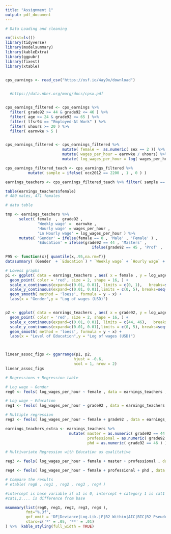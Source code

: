 ```yaml
---
title: "Assignment 1"
output: pdf_document
---
```


```r
# Data Loading and cleaning

rm(list=ls())
library(tidyverse)
library(modelsummary)
library(kableExtra)
library(ggpubr)
library(fixest)
library(xtable)


cps_earnings <- read_csv("https://osf.io/4ay9x/download")

  
  #https://data.nber.org/morg/docs/cpsx.pdf


cps_earnings_filtered <- cps_earnings %>% 
  filter( grade92 >= 44 & grade92 <= 46 ) %>%
  filter( age >= 24 & grade92 <= 65 ) %>% 
  filter( lfsr94 == "Employed-At Work" ) %>%
  filter( uhours >= 20 ) %>% 
  filter( earnwke > 5 )


cps_earnings_filtered <- cps_earnings_filtered %>% 
                         mutate( female =  as.numeric( sex == 2 )) %>%
                         mutate( wages_per_hour = earnwke / uhours) %>%
                         mutate( log_wages_per_hour = log( wages_per_hour )) 

cps_earnings_filtered_teach <- cps_earnings_filtered %>%
          mutate( sample = ifelse( occ2012 == 2200 , 1 , 0 ) ) 

earnings_teachers <- cps_earnings_filtered_teach %>% filter( sample == 1 )

table(earnings_teachers$female)
# 480 males, 471 females

```



```r
# data table

tmp <- earnings_teachers %>% 
      select( female  ,  grade92 ,  
              'Weekly wage' =  earnwke , 
              'Hourly wage' = wages_per_hour ,
              'Ln Hourly wage' = log_wages_per_hour ) %>% 
      mutate( 'Gender' = ifelse(female == 0 , 'Male' , 'Female' ) ,
              'Education' = ifelse(grade92 == 44 , 'Masters' , 
                                      ifelse(grade92 == 45 , 'Prof' , 'PhD' )))

P95 <- function(x){ quantile(x,.95,na.rm=T)}
datasummary( (Gender  + `Education`) * `Weekly wage` + `Hourly wage` + `Ln Hourly wage`  ~ Mean + SD + Min + Max + Median + P95 + N , data = tmp ) %>%  kable_styling(full_width = TRUE)

```


```r
# Lowess graphs
p1 <- ggplot( data = earnings_teachers , aes( x = female , y = log_wages_per_hour )) +
  geom_point( color = 'red', size = 2, shape = 16, ) + 
  scale_x_continuous(expand=c(0.01, 0.01), limits = c(0, 1),   breaks=seq(0, 1,   by=1)) + 
  scale_y_continuous(expand=c(0.01, 0.01),limits = c(0, 5), breaks=seq(0, 5, by=1)) +
  geom_smooth( method = 'loess', formula = y ~ x) +
  labs(x = "Gender",y = "Log of wages (USD)")


p2 <- ggplot( data = earnings_teachers , aes( x = grade92, y = log_wages_per_hour )) +
  geom_point( color = 'red', size = 2, shape = 16, ) + 
  scale_x_continuous(expand=c(0.01, 0.01), limits = c(44, 46),   breaks=seq(44, 46,   by=1)) + 
  scale_y_continuous(expand=c(0.01, 0.01),limits = c(0, 5), breaks=seq(0, 5, by=1)) +
  geom_smooth( method = 'loess', formula = y ~ x) +
  labs(x = "Level of Education",y = "Log of wages (USD)")



linear_assoc_figs <- ggarrange(p1, p2,
                              hjust = -0.6,
                              ncol = 1, nrow = 2)
linear_assoc_figs

```

\pagebreak

```r
# Regressions + Regression table

# Log wage ~ Gender
reg0 <- feols( log_wages_per_hour ~ female , data = earnings_teachers , vcov = 'hetero' )

# Log wage ~ Education
reg1 <- feols( log_wages_per_hour ~ grade92 , data = earnings_teachers , vcov = 'hetero' )

# Multiple regression 
reg2 <- feols( log_wages_per_hour ~ female + grade92 , data = earnings_teachers  , vcov = 'hetero' )

earnings_teachers_extra <- earnings_teachers %>% 
                            mutate( master = as.numeric( grade92 == 44 ),
                                    professional = as.numeric( grade92 == 45 ),
                                    phd = as.numeric( grade92 == 46 ) )

# Multivariate Regression with Education as qualitative

reg3 <- feols( log_wages_per_hour ~ female + master + professional , data = earnings_teachers_extra , vcov = 'hetero' )

reg4 <- feols( log_wages_per_hour ~ female + professional + phd , data = earnings_teachers_extra , vcov = 'hetero' )

# Compare the results
# etable( reg0 , reg1 , reg2 , reg3 , reg4 )

#intercept is base variable if x1 is 0, intercept + category 1 is cat1 if x1,x2... is 0 
#cat1,2.... is difference from base

msummary(list(reg0, reg1, reg2, reg3, reg4 ),
         fmt="%.3f",
         gof_omit = 'DF|Deviance|Log.Lik.|F|R2 Within|AIC|BIC|R2 Pseudo|Std.Errors',
         stars=c('*' = .05, '**' = .01)
) %>%  kable_styling(full_width = TRUE)


```

